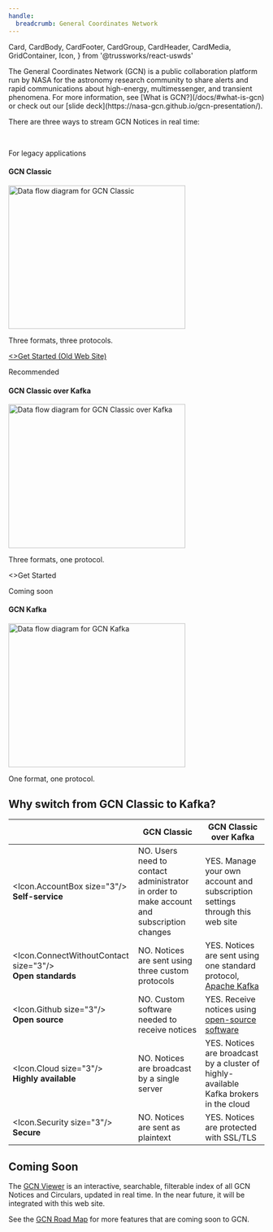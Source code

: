 ```yaml
---
handle:
  breadcrumb: General Coordinates Network
---
```


  Card,
  CardBody,
  CardFooter,
  CardGroup,
  CardHeader,
  CardMedia,
  GridContainer,
  Icon,
} from '@trussworks/react-uswds'



<Hero />

<GridContainer className="usa-section">
  The General Coordinates Network (GCN) is a public collaboration platform run by NASA for the astronomy research community to share alerts and rapid communications about high-energy, multimessenger, and transient phenomena. For more information, see [What is GCN?](/docs/#what-is-gcn) or check out our [slide deck](https://nasa-gcn.github.io/gcn-presentation/).

There are three ways to stream GCN Notices in real time:

<br />
<CardGroup>
  <Card gridLayout={{ tablet: { col: 4 } }} headerFirst>
    <CardHeader className="bg-base-lighter">
      <p className="margin-0 text-base-dark">For legacy applications</p>
      <h4 className="usa-card__heading">GCN Classic</h4>
    </CardHeader>
    <CardMedia imageClass="bg-white padding-2">
      <img
        src={gcn_classic}
        width="347.84"
        height="282.47"
        loading="lazy"
        alt="Data flow diagram for GCN Classic"
      />
    </CardMedia>
    <CardBody>
      <p>Three formats, three protocols.</p>
    </CardBody>
    <CardFooter>
      <a
        className="usa-button usa-button--base"
        href="https://gcn.gsfc.nasa.gov/invitation.html"
      >
        <>Get Started (Old Web Site)</>
      </a>
    </CardFooter>
  </Card>
  <Card
    className="card-accent-cool"
    gridLayout={{ tablet: { col: 4 } }}
    headerFirst
  >
    <CardHeader>
      <p className="margin-0">Recommended</p>
      <h4 className="usa-card__heading">GCN Classic over Kafka</h4>
    </CardHeader>
    <CardMedia imageClass="bg-white padding-2">
      <img
        src={gcn_classic_over_kafka}
        width="347.84"
        height="282.47"
        loading="lazy"
        className="height-auto"
        alt="Data flow diagram for GCN Classic over Kafka"
      />
    </CardMedia>
    <CardBody>
      <p>Three formats, one protocol.</p>
    </CardBody>
    <CardFooter>
      <Link className="usa-button" to="/quickstart">
        <>Get Started</>
      </Link>
    </CardFooter>
  </Card>
  <Card gridLayout={{ tablet: { col: 4 } }} headerFirst>
    <CardHeader className="bg-base-lighter">
      <p className="margin-0 text-base-dark">Coming soon</p>
      <h4 className="usa-card__heading">GCN Kafka</h4>
    </CardHeader>
    <CardMedia imageClass="bg-white padding-2">
      <img
        src={gcn_kafka}
        width="347.84"
        height="282.47"
        loading="lazy"
        alt="Data flow diagram for GCN Kafka"
      />
    </CardMedia>
    <CardBody>
      <p>One format, one protocol.</p>
    </CardBody>
  </Card>
</CardGroup>

## Why switch from GCN Classic to Kafka?

  <div className="overflow-table">

|                                                                      | GCN Classic                                                                                                                           | GCN Classic over Kafka                                                                                                                    |
| -------------------------------------------------------------------- | ------------------------------------------------------------------------------------------------------------------------------------- | ----------------------------------------------------------------------------------------------------------------------------------------- |
| <div><Icon.AccountBox size="3"/></div> **Self-service**              | <span className="text-red text-bold">NO.</span> Users need to contact administrator in order to make account and subscription changes | <span className="text-green text-bold">YES.</span> Manage your own account and subscription settings through this web site                |
| <div><Icon.ConnectWithoutContact size="3"/></div> **Open standards** | <span className="text-red text-bold">NO.</span> Notices are sent using three custom protocols                                         | <span className="text-green text-bold">YES.</span> Notices are sent using one standard protocol, [Apache Kafka](https://kafka.apache.org) |
| <div><Icon.Github size="3"/></div> **Open source**                   | <span className="text-red text-bold">NO.</span> Custom software needed to receive notices                                             | <span className="text-green text-bold">YES.</span> Receive notices using [open-source software](/docs/client)                             |
| <div><Icon.Cloud size="3"/></div> **Highly available**               | <span className="text-red text-bold">NO.</span> Notices are broadcast by a single server                                              | <span className="text-green text-bold">YES.</span> Notices are broadcast by a cluster of highly-available Kafka brokers in the cloud      |
| <div><Icon.Security size="3"/></div> **Secure**                      | <span className="text-red text-bold">NO.</span> Notices are sent as plaintext                                                         | <span className="text-green text-bold">YES.</span> Notices are protected with SSL/TLS                                                     |

  </div>

## Coming Soon

The [GCN Viewer](https://heasarc.gsfc.nasa.gov/tachgcn) is an interactive, searchable, filterable index of all GCN Notices and Circulars, updated in real time. In the near future, it will be integrated with this web site.

See the [GCN Road Map](docs/roadmap) for more features that are coming soon to GCN.

</GridContainer>
